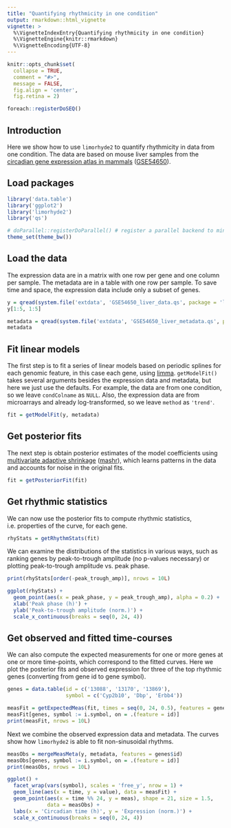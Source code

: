 ```yaml
---
title: "Quantifying rhythmicity in one condition"
output: rmarkdown::html_vignette
vignette: >
  %\VignetteIndexEntry{Quantifying rhythmicity in one condition}
  %\VignetteEngine{knitr::rmarkdown}
  %\VignetteEncoding{UTF-8}
---
```


```r
knitr::opts_chunk$set(
  collapse = TRUE,
  comment = "#>",
  message = FALSE,
  fig.align = 'center',
  fig.retina = 2)

foreach::registerDoSEQ()
```

## Introduction

Here we show how to use `limorhyde2` to quantify rhythmicity in data from one condition. The data are based on mouse liver samples from the [circadian gene expression atlas in mammals](https://doi.org/10.1073/pnas.1408886111) ([GSE54650](https://www.ncbi.nlm.nih.gov/geo/query/acc.cgi?acc=GSE54650)).

## Load packages

```r
library('data.table')
library('ggplot2')
library('limorhyde2')
library('qs')

# doParallel::registerDoParallel() # register a parallel backend to minimize runtime
theme_set(theme_bw())
```

## Load the data

The expression data are in a matrix with one row per gene and one column per sample. The metadata are in a table with one row per sample. To save time and space, the expression data include only a subset of genes.

```r
y = qread(system.file('extdata', 'GSE54650_liver_data.qs', package = 'limorhyde2'))
y[1:5, 1:5]

metadata = qread(system.file('extdata', 'GSE54650_liver_metadata.qs', package = 'limorhyde2'))
metadata
```

## Fit linear models

The first step is to fit a series of linear models based on periodic splines for each genomic feature, in this case each gene, using [limma](https://doi.org/doi:10.18129/B9.bioc.limma). `getModelFit()` takes several arguments besides the expression data and metadata, but here we just use the defaults. For example, the data are from one condition, so we leave `condColname` as `NULL`. Also, the expression data are from microarrays and already log-transformed, so we leave `method` as `'trend'`.

```r
fit = getModelFit(y, metadata)
```

## Get posterior fits

The next step is obtain posterior estimates of the model coefficients using [multivariate adaptive shrinkage](https://doi.org/10.1038/s41588-018-0268-8) ([mashr](https://stephenslab.github.io/mashr/index.html)), which learns patterns in the data and accounts for noise in the original fits.

```r
fit = getPosteriorFit(fit)
```

## Get rhythmic statistics

We can now use the posterior fits to compute rhythmic statistics, i.e. properties of the curve, for each gene. 

```r
rhyStats = getRhythmStats(fit)
```

We can examine the distributions of the statistics in various ways, such as ranking genes by peak-to-trough amplitude (no p-values necessary) or plotting peak-to-trough amplitude vs. peak phase.

```r
print(rhyStats[order(-peak_trough_amp)], nrows = 10L)

ggplot(rhyStats) +
  geom_point(aes(x = peak_phase, y = peak_trough_amp), alpha = 0.2) +
  xlab('Peak phase (h)') +
  ylab('Peak-to-trough amplitude (norm.)') +
  scale_x_continuous(breaks = seq(0, 24, 4))
```

## Get observed and fitted time-courses

We can also compute the expected measurements for one or more genes at one or more time-points, which correspond to the fitted curves. Here we plot the posterior fits and observed expression for three of the top rhythmic genes (converting from gene id to gene symbol).

```r
genes = data.table(id = c('13088', '13170', '13869'),
                   symbol = c('Cyp2b10', 'Dbp', 'Erbb4'))

measFit = getExpectedMeas(fit, times = seq(0, 24, 0.5), features = genes$id)
measFit[genes, symbol := i.symbol, on = .(feature = id)]
print(measFit, nrows = 10L)
```

Next we combine the observed expression data and metadata. The curves show how `limorhyde2` is able to fit non-sinusoidal rhythms.

```r
measObs = mergeMeasMeta(y, metadata, features = genes$id)
measObs[genes, symbol := i.symbol, on = .(feature = id)]
print(measObs, nrows = 10L)

ggplot() +
  facet_wrap(vars(symbol), scales = 'free_y', nrow = 1) +
  geom_line(aes(x = time, y = value), data = measFit) +
  geom_point(aes(x = time %% 24, y = meas), shape = 21, size = 1.5,
             data = measObs) +
  labs(x = 'Circadian time (h)', y = 'Expression (norm.)') +
  scale_x_continuous(breaks = seq(0, 24, 4))
```

